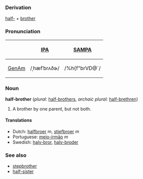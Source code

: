 ===Derivation===
[[half-]] + [[brother]]

===Pronunciation===
{| border=1 cellpadding=5
! !! [[w:IPA|IPA]] !! [[w:SAMPA|SAMPA]]
|-
! [[GenAm]] 
| /ˌhæfˈbrʌðɚ/ || /%h{f"brVD@`/
|}

=== Noun ===
'''half-brother''' (''plural:'' [[half-brothers]], ''archaic plural:'' [[half-brethren]])
# A brother by one parent, but not both.

==== Translations ====
*Dutch: [[halfbroer]] ''m'', [[stiefbroer]] ''m''
*Portuguese: [[meio-irmão]] ''m''
*Swedish: [[halv-bror]], [[halv-broder]]

===See also===
*[[stepbrother]]
*[[half-sister]]
